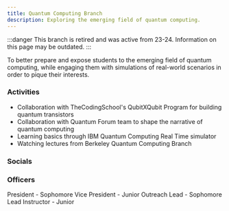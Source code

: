 ```yaml
---
title: Quantum Computing Branch
description: Exploring the emerging field of quantum computing. 
---
```


:::danger 
This branch is retired and was active from 23-24. Information on this page may be outdated.
:::


<Card title="Mission" icon="rocket"> 
    To better prepare and expose students to the emerging field of quantum computing, while engaging them with simulations of real-world scenarios in order to pique their interests.
</Card>

### Activities

- Collaboration with TheCodingSchool's QubitXQubit Program for building quantum transistors
- Collaboration with Quantum Forum team to shape the narrative of quantum computing
- Learning basics through IBM Quantum Computing Real Time simulator
- Watching lectures from Berkeley Quantum Computing Branch

### Socials

<CardGrid>
    <LinkCard
        title="Discord"
        href="https://discord.gg/sQa3hnVdMP"
    />
    <LinkCard
        title="Instagram"
        href="https://www.instagram.com/ahsquantum/"
    />
    <LinkCard
        title="Facebook"
        href="https://www.facebook.com/groups/710811104288310/"
    />
    <LinkCard
        title="Linktree"
        href="https://linktr.ee/ahsquantum/"
    />
</CardGrid>

### Officers

<CardGrid>
    <Card title="Nikhil Sinha">
        President - Sophomore
    </Card>
    <Card title="Karthik Subramaniam">
        Vice President - Junior
    </Card>
    <Card title="Naman Sinha">
        Outreach Lead - Sophomore
    </Card>
    <Card title="Lillian Yao">
        Lead Instructor - Junior
    </Card>
</CardGrid>
